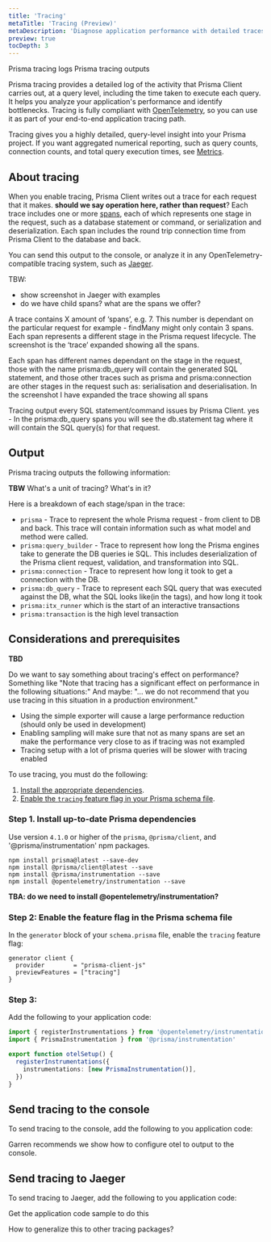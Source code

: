 ```yaml
---
title: 'Tracing'
metaTitle: 'Tracing (Preview)'
metaDescription: 'Diagnose application performance with detailed traces of each query.'
preview: true
tocDepth: 3
---
```


<TopBlock>

Prisma tracing logs
Prisma tracing outputs

Prisma tracing provides a detailed log of the activity that Prisma Client carries out, at a query level, including the time taken to execute each query. It helps you analyze your application's performance and identify bottlenecks. Tracing is fully compliant with [OpenTelemetry](https://opentelemetry.io/), so you can use it as part of your end-to-end application tracing path.

<Admonition type="info">

Tracing gives you a highly detailed, query-level insight into your Prisma project. If you want aggregated numerical reporting, such as query counts, connection counts, and total query execution times, see [Metrics](/concepts/components/prisma-client/metrics).

</Admonition>

</TopBlock>

## About tracing

When you enable tracing, Prisma Client writes out a trace for each request that it makes. **should we say operation here, rather than request**? Each trace includes one or more [spans](https://www.jaegertracing.io/docs/1.35/architecture/#span), each of which represents one stage in the request, such as a database statement or command, or serialization and deserialization. Each span includes the round trip connection time from Prisma Client to the database and back.

You can send this output to the console, or analyze it in any OpenTelemetry-compatible tracing system, such as [Jaeger](https://www.jaegertracing.io/).

TBW:

- show screenshot in Jaeger with examples
- do we have child spans? what are the spans we offer?

A trace contains X amount of ‘spans’, e.g. 7. This number is dependant on the particular request for example - findMany might only contain 3 spans. Each span represents a different stage in the Prisma request lifecycle. The screenshot is the ‘trace’ expanded showing all the spans.

Each span has different names dependant on the stage in the request, those with the name prisma:db_query will contain the generated SQL statement, and those other traces such as prisma and prisma:connection are other stages in the request such as: serialisation and deserialisation. In the screenshot I have expanded the trace showing all spans

Tracing output every SQL statement/command issues by Prisma Client.
yes - In the prisma:db_query spans you will see the db.statement tag where it will contain the SQL query(s) for that request.

## Output

Prisma tracing outputs the following information:

**TBW**
What's a unit of tracing?
What's in it?

Here is a breakdown of each stage/span in the trace:

- `prisma` - Trace to represent the whole Prisma request - from client to DB and back. This trace will contain information such as what model and method were called.
- `prisma:query_builder` - Trace to represent how long the Prisma engines take to generate the DB queries ie SQL. This includes deserialization of the Prisma client request, validation, and transformation into SQL.
- `prisma:connection` - Trace to represent how long it took to get a connection with the DB.
- `prisma:db_query` - Trace to represent each SQL query that was executed against the DB, what the SQL looks like(in the tags), and how long it took
- `prisma:itx_runner` which is the start of an interactive transactions
- `prisma:transaction` is the high level transaction

## Considerations and prerequisites

**TBD**

Do we want to say something about tracing's effect on performance? Something like "Note that tracing has a significant effect on performance in the following situations:" And maybe: "... we do not recommend that you use tracing in this situation in a production environment."

- Using the simple exporter will cause a large performance reduction (should only be used in development)
- Enabling sampling will make sure that not as many spans are set an make the performance very close to as if tracing was not exampled
- Tracing setup with a lot of prisma queries will be slower with tracing enabled

To use tracing, you must do the following:

1. [Install the appropriate dependencies](#step-1-install-up-to-date-prisma-dependencies).
1. [Enable the `tracing` feature flag in your Prisma schema file](#step-2-enable-the-feature-flag-in-the-prisma-schema-file).

### Step 1. Install up-to-date Prisma dependencies

Use version `4.1.0` or higher of the `prisma`, `@prisma/client`, and '@prisma/instrumentation' npm packages.

```terminal
npm install prisma@latest --save-dev
npm install @prisma/client@latest --save
npm install @prisma/instrumentation --save
npm install @opentelemetry/instrumentation --save
```

**TBA: do we need to install @opentelemetry/instrumentation?**

### Step 2: Enable the feature flag in the Prisma schema file

In the `generator` block of your `schema.prisma` file, enable the `tracing` feature flag:

```prisma
generator client {
  provider        = "prisma-client-js"
  previewFeatures = ["tracing"]
}
```

### Step 3:

Add the following to your application code:

```ts
import { registerInstrumentations } from '@opentelemetry/instrumentation'
import { PrismaInstrumentation } from '@prisma/instrumentation'

export function otelSetup() {
  registerInstrumentations({
    instrumentations: [new PrismaInstrumentation()],
  })
}
```

## Send tracing to the console

To send tracing to the console, add the following to you application code:

Garren recommends we show how to configure otel to output to the console.

## Send tracing to Jaeger

To send tracing to Jaeger, add the following to you application code:

Get the application code sample to do this

How to generalize this to other tracing packages?
